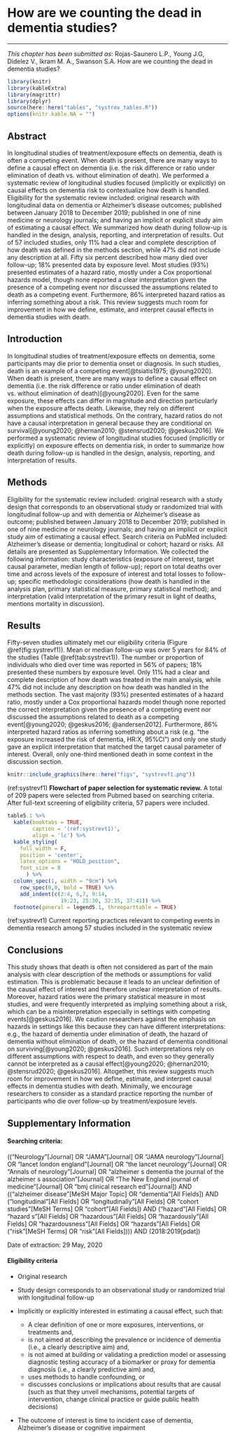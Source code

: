 # How are we counting the dead in dementia studies? {#chapter5}

\chaptermark{Counting the death}

\vspace*{\fill}

---

\small
\noindent 
_This chapter has been submitted as_: Rojas-Saunero L.P., Young J.G, Didelez V., Ikram M. A., Swanson S.A. How are we counting the dead in dementia studies? 
\newpage
\normalsize

```r
library(knitr)
library(kableExtra)
library(magrittr)
library(dplyr)
source(here::here("tables", "systrev_tables.R"))
options(knitr.kable.NA = "")
```

## Abstract

In longitudinal studies of treatment/exposure effects on dementia, death is often a competing event. When death is present, there are many ways to define a causal effect on dementia (i.e. the risk difference or ratio under elimination of death vs. without elimination of death). We performed a systematic review of longitudinal studies focused (implicitly or explicitly) on causal effects on dementia risk to contextualize how death is handled. Eligibility for the systematic review included: original research with longitudinal data on dementia or Alzheimer’s disease outcomes; published between January 2018 to December 2019; published in one of nine medicine or neurology journals; and having an implicit or explicit study aim of estimating a causal effect. We summarized how death during follow-up is handled in the design, analysis, reporting, and interpretation of results. Out of 57 included studies, only 11% had a clear and complete description of how death was defined in the methods section, while 47% did not include any description at all. Fifty six percent described how many died over follow-up; 18% presented data by exposure level. Most studies (93%) presented estimates of a hazard ratio, mostly under a Cox proportional hazards model, though none reported a clear interpretation given the presence of a competing event nor discussed the assumptions related to death as a competing event. Furthermore, 86% interpreted hazard ratios as inferring something about a risk. This review suggests much room for improvement in how we define, estimate, and interpret causal effects in dementia studies with death.

\newpage

## Introduction

In longitudinal studies of treatment/exposure effects on dementia, some participants may die prior to dementia onset or diagnosis. In such studies, death is an example of a competing event[@tsiatis1975; @young2020]. When death is present, there are many ways to define a causal effect on dementia (i.e. the risk difference or ratio under elimination of death vs. without elimination of death)[@young2020]. Even for the same exposure, these effects can differ in magnitude and direction particularly when the exposure affects death. Likewise, they rely on different assumptions and statistical methods. On the contrary, hazard ratios do not have a causal interpretation in general because they are conditional on survival[@young2020; @hernan2010; @stensrud2020; @geskus2016].  We performed a systematic review of longitudinal studies focused (implicitly or explicitly) on exposure effects on dementia risk, in order to summarize how death during follow-up is handled in the design, analysis, reporting, and interpretation of results.

## Methods

Eligibility for the systematic review included: original research with a study design that corresponds to an observational study or randomized trial with longitudinal follow-up and with dementia or Alzheimer’s disease as outcome; published between January 2018 to December 2019; published in one of nine medicine or neurology journals; and having an implicit or explicit study aim of estimating a causal effect. Search criteria on PubMed included: Alzheimer’s disease or dementia; longitudinal or cohort; hazard or risks. All details are presented as Supplementary Information. We collected the following information: study characteristics (exposure of interest, target causal parameter, median length of follow-up); report on total deaths over time and across levels of the exposure of interest and total losses to follow-up; specific methodologic considerations (how death is handled in the analysis plan, primary statistical measure, primary statistical method); and interpretation (valid interpretation of the primary result in light of deaths, mentions mortality in discussion).

\newpage

## Results

Fifty-seven studies ultimately met our eligibility criteria (Figure \@ref(fig:systrevf1)). Mean or median follow-up was over 5 years for 84% of the studies (Table  \@ref(tab:systrevt1)). The number or proportion of individuals who died over time was reported in 56% of papers; 18% presented these numbers by exposure level. Only 11% had a clear and complete description of how death was treated in the main analysis, while 47% did not include any description on how death was handled in the methods section. The vast majority (93%) presented estimates of a hazard ratio, mostly under a Cox proportional hazards model though none reported the correct interpretation given the presence of a competing event nor discussed the assumptions related to death as a competing event[@young2020; @geskus2016; @andersen2012]. Furthermore, 86% interpreted hazard ratios as inferring something about a risk (e.g. “the exposure increased the risk of dementia, HR:X, 95%CI”) and only one study gave an explicit interpretation that matched the target causal parameter of interest. Overall, only one-third mentioned death in some context in the discussion section.

```r
knitr::include_graphics(here::here("figs", "systrevf1.png"))
```
(ref:systrevf1) **Flowchart of paper selection for systematic review.** A total of 209 papers were selected from Pubmed based on searching criteria. After full-text screening of eligibility criteria, 57 papers were included.

\newpage

```r
table5.1 %>%
  kable(booktabs = TRUE,
        caption = '(ref:systrevt1)',
        align = 'lc') %>%
  kable_styling(
    full_width = F,
    position = 'center',
    latex_options = "HOLD_position",
    font_size = 8
      ) %>%
  column_spec(1, width = "9cm") %>% 
    row_spec(0,0, bold = TRUE) %>%
    add_indent(c(2:4, 6,7, 9:14,
                 19:23, 25:30, 32:35, 37:41)) %>% 
  footnote(general = legend5.1, threeparttable = TRUE)
```
(ref:systrevt1) Current reporting practices relevant to competing events in dementia research among 57 studies included in the systematic review

## Conclusions

This study shows that death is often not considered as part of the main analysis with clear description of the methods or assumptions for valid estimation. This is problematic because it leads to an unclear definition of the causal effect of interest and therefore unclear interpretation of results. Moreover, hazard ratios were the primary statistical measure in most studies, and were frequently interpreted as implying something about a risk, which can be a misinterpretation especially in settings with competing events[@geskus2016]. We caution researchers against the emphasis on hazards in settings like this because they can have different interpretations: e.g., the hazard of dementia under elimination of death, the hazard of dementia without elimination of death, or the hazard of dementia conditional on surviving[@young2020; @geskus2016]. Such interpretations rely on different assumptions with respect to death, and even so they generally cannot be interpreted as a causal effect[@young2020; @hernan2010; @stensrud2020; @geskus2016]. Altogether, this review suggests much room for improvement in how we define, estimate, and interpret causal effects in dementia studies with death. Minimally, we encourage researchers to consider as a standard practice reporting the number of participants who die over follow-up by treatment/exposure levels. 

\newpage

## Supplementary Information {-}

####	Searching criteria: {-}

(("Neurology"[Journal] OR "JAMA"[Journal] OR "JAMA neurology"[Journal] OR "lancet london england"[Journal] OR "the lancet neurology"[Journal] OR "Annals of neurology"[Journal] OR "alzheimer s dementia the journal of the alzheimer s association"[Journal] OR "The New England journal of medicine"[Journal] OR "bmj clinical research ed"[Journal]) AND (("alzheimer disease"[MeSH Major Topic] OR "dementia"[All Fields]) AND ("longitudinal"[All Fields] OR "longitudinally"[All Fields] OR "cohort studies"[MeSH Terms] OR "cohort"[All Fields]) AND ("hazard"[All Fields] OR "hazard s"[All Fields] OR "hazardous"[All Fields] OR "hazardously"[All Fields] OR "hazardousness"[All Fields] OR "hazards"[All Fields] OR ("risk"[MeSH Terms] OR "risk"[All Fields]))) AND (2018:2019[pdat])

Date of extraction: 29 May, 2020

####	Eligibility criteria {-}

-	Original research

-	Study design corresponds to an observational study or randomized trial with longitudinal follow-up

-	Implicitly or explicitly interested in estimating a causal effect, such that:

    +	A clear definition of one or more exposures, interventions, or treatments and, 
    +	is not aimed at describing the prevalence or incidence of dementia (i.e., a clearly descriptive aim) and,
    +	is not aimed at building or validating a prediction model or assessing diagnostic testing accuracy of a biomarker or proxy for dementia diagnosis (i.e., a clearly predictive aim) and,
    +	uses methods to handle confounding, or
    +	discusses conclusions or implications about results that are causal (such as that they unveil mechanisms, potential targets of intervention, change clinical practice or guide public health decisions)

-	The outcome of interest is time to incident case of dementia, Alzheimer’s disease or cognitive impairment

\newpage

\printbibliography[segment=\therefsegment,heading=subbibliography]
